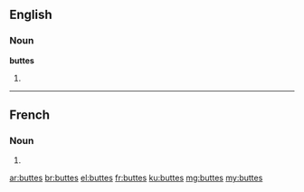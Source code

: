 ==English==

===Noun===
'''buttes'''

# {{plural of|butte}}

----

==French==

===Noun===
{{head|fr|plural}} {{f|p}}

# {{plural of|butte|lang=fr}}

[[ar:buttes]]
[[br:buttes]]
[[el:buttes]]
[[fr:buttes]]
[[ku:buttes]]
[[mg:buttes]]
[[my:buttes]]